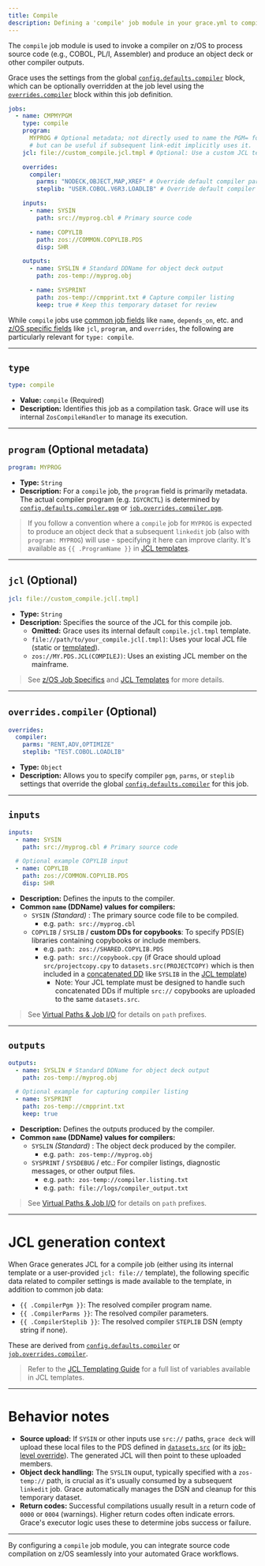 ```yaml
---
title: Compile
description: Defining a 'compile' job module in your grace.yml to compile source code on z/OS.
---
```


The `compile` job module is used to invoke a compiler on z/OS to process source code (e.g., COBOL, PL/I, Assembler) and produce an object deck or other compiler outputs.

Grace uses the settings from the global [`config.defaults.compiler`](/docs/yaml-spec/config#defaults) block, which can be optionally overridden at the job level using the [`overrides.compiler`](/docs/yaml-spec/jobs#overrides) block within this job definition.

```yaml
jobs:
  - name: CMPMYPGM
    type: compile
    program:
      MYPROG # Optional metadata; not directly used to name the PGM= for compiler
      # but can be useful if subsequent link-edit implicitly uses it.
    jcl: file://custom_compile.jcl.tmpl # Optional: Use a custom JCL template

    overrides:
      compiler:
        parms: "NODECK,OBJECT,MAP,XREF" # Override default compiler parameters
        steplib: "USER.COBOL.V6R3.LOADLIB" # Override default compiler STEPLIB

    inputs:
      - name: SYSIN
        path: src://myprog.cbl # Primary source code

      - name: COPYLIB
        path: zos://COMMON.COPYLIB.PDS
        disp: SHR

    outputs:
      - name: SYSLIN # Standard DDName for object deck output
        path: zos-temp://myprog.obj

      - name: SYSPRINT
        path: zos-temp://cmpprint.txt # Capture compiler listing
        keep: true # Keep this temporary dataset for review
```

While `compile` jobs use [common job fields](/docs/yaml-spec/jobs) like `name`, `depends_on`, etc. and [z/OS specific fields](/docs/yaml-spec/jobs/zos-specifics) like `jcl`, `program`, and `overrides`, the following are particularly relevant for `type: compile`.

---

## `type`

```yaml
type: compile
```

- **Value:** `compile` (Required)
- **Description:** Identifies this job as a compilation task. Grace will use its internal `ZosCompileHandler` to manage its execution.

---

## `program` (Optional metadata)

```yaml
program: MYPROG
```

- **Type:** `String`
- **Description:** For a `compile` job, the `program` field is primarily metadata. The actual compiler program (e.g. `IGYCRCTL`) is determined by [`config.defaults.compiler.pgm`](/docs/yaml-spec/config#defaults) or [`job.overrides.compiler.pgm`](/docs/yaml-spec/jobs#overrides).

> If you follow a convention where a `compile` job for `MYPROG` is expected to produce an object deck that a subsequent `linkedit` job (also with `program: MYPROG`) will use - specifying it here can improve clarity. It's available as `{{ .ProgramName }}` in [JCL templates](/docs/jcl-templates).

---

## `jcl` (Optional)

```yaml
jcl: file://custom_compile.jcl[.tmpl]
```

- **Type:** `String`
- **Description:** Specifies the source of the JCL for this compile job.
  - **Omitted:** Grace uses its internal default `compile.jcl.tmpl` template.
  - `file://path/to/your_compile.jcl[.tmpl]`: Uses your local JCL file (static or [templated](/docs/jcl-templates)).
  - `zos://MY.PDS.JCL(COMPILEJ)`: Uses an existing JCL member on the mainframe.

> See [z/OS Job Specifics](/docs/yaml-spec/jobs/zos-specifics) and [JCL Templates](/docs/jcl-templates) for more details.

---

## `overrides.compiler` (Optional)

```yaml
overrides:
  compiler:
    parms: "RENT,ADV,OPTIMIZE"
    steplib: "TEST.COBOL.LOADLIB"
```

- **Type:** `Object`
- **Description:** Allows you to specify compiler `pgm`, `parms`, or `steplib` settings that override the global [`config.defaults.compiler`](/docs/yaml-spec/config#defaults) for this job.

---

## `inputs`

```yaml
inputs:
  - name: SYSIN
    path: src://myprog.cbl # Primary source code

  # Optional example COPYLIB input
  - name: COPYLIB
    path: zos://COMMON.COPYLIB.PDS
    disp: SHR
```

- **Description:** Defines the inputs to the compiler.
- **Common `name` (DDName) values for compilers:**
  - `SYSIN` _(Standard)_ : The primary source code file to be compiled.
    - e.g. `path: src://myprog.cbl`
  - `COPYLIB` / `SYSLIB` / **custom DDs for copybooks**: To specify PDS(E) libraries containing copybooks or include members.
    - e.g. `path: zos://SHARED.COPYLIB.PDS`
    - e.g. `path: src://copybook.cpy` (if Grace should upload `src/projectcopy.cpy` to `datasets.src(PROJECTCOPY)` which is then included in a [concatenated DD](/docs/jcl-templates#concatenatedDD) like `SYSLIB` in the [JCL template](/docs/jcl-templates))
      - Note: Your JCL template must be designed to handle such concatenated DDs if multiple `src://` copybooks are uploaded to the same `datasets.src`.

> See [Virtual Paths & Job I/O](/docs/yaml-spec/virtual-paths) for details on `path` prefixes.

---

## `outputs`

```yaml
outputs:
  - name: SYSLIN # Standard DDName for object deck output
    path: zos-temp://myprog.obj

  # Optional example for capturing compiler listing
  - name: SYSPRINT
    path: zos-temp://cmpprint.txt
    keep: true
```

- **Description:** Defines the outputs produced by the compiler.
- **Common `name` (DDName) values for compilers:**
  - `SYSLIN` _(Standard)_ : The object deck produced by the compiler.
    - e.g. `path: zos-temp://myprog.obj`
  - `SYSPRINT` / `SYSDEBUG` / etc.: For compiler listings, diagnostic messages, or other output files.
    - e.g. `path: zos-temp://compiler.listing.txt`
    - e.g. `path: file://logs/compiler_output.txt`

> See [Virtual Paths & Job I/O](/docs/yaml-spec/virtual-paths) for details on `path` prefixes.

---

# JCL generation context

When Grace generates JCL for a compile job (either using its internal template or a user-provided `jcl: file://` template), the following specific data related to compiler settings is made available to the template, in addition to common job data:

- `{{ .CompilerPgm }}`: The resolved compiler program name.
- `{{ .CompilerParms }}`: The resolved compiler parameters.
- `{{ .CompilerSteplib }}`: The resolved compiler `STEPLIB` DSN (empty string if none).

These are derived from [`config.defaults.compiler`](/docs/yaml-spec/config#defaults) or [`job.overrides.compiler`](/docs/yaml-spec/jobs#overrides).

> Refer to the [JCL Templating Guide](/docs/jcl-templates) for a full list of variables available in JCL templates.

---

# Behavior notes

- **Source upload:** If `SYSIN` or other inputs use `src://` paths, `grace deck` will upload these local files to the PDS defined in [`datasets.src`](/docs/yaml-spec/datasets#src) (or its [job-level override](/docs/yaml-spec/jobs#overrides)). The generated JCL will then point to these uploaded members.
- **Object deck handling:** The `SYSLIN` ouput, typically specified with a `zos-temp://` path, is crucial as it's usually consumed by a subsequent `linkedit` job. Grace automatically manages the DSN and cleanup for this temporary dataset.
- **Return codes:** Successful compilations usually result in a return code of `0000` or `0004` (warnings). Higher return codes often indicate errors. Grace's executor logic uses these to determine jobs success or failure.

---

By configuring a `compile` job module, you can integrate source code compilation on z/OS seamlessly into your automated Grace workflows.
